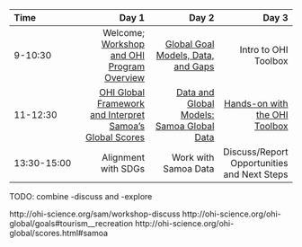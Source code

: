 |Time       |      Day 1|      Day 2|      Day 3|
|:----------|----------:|----------:|----------:|
|9-10:30 | Welcome; [Workshop and OHI Program Overview](https://docs.google.com/presentation/d/e/2PACX-1vSpjTyRVvef4PTaarlUaIdaZGaI-QaPeqcxbMmZYfJbmV6hD3tZqSQuvHX64TkfY3NxvjwHd_yaTbbB/pub?start=false&loop=false&delayms=3000) | [Global Goal Models, Data, and Gaps](https://docs.google.com/presentation/d/e/2PACX-1vTfFGt7p_PGOz9FwM8vqwPVKH8yraypbzyOBJyyMyObGrVOwNjSpXLxJtuFOznGiazt6uFGpO8pAI0H/pub?start=false&loop=false&delayms=3000)  | Intro to OHI Toolbox |
|11-12:30 | [OHI Global Framework and Interpret Samoa's Global Scores ](https://docs.google.com/presentation/d/e/2PACX-1vSM4QXmuRDgF0BvvTTY_nuzt0iSl4Pgr8_L6uEtLO_tdwmnVGwzOnK2kR-lk4AyrPuUESwXTMKA3vD3/pub?start=false&loop=false&delayms=3000) | [Data and Global Models: Samoa Global Data](http://ohi-science.org/sam/workshop-explore-data) |  [Hands-on with the OHI Toolbox](https://rawgit.com/OHI-Science/sam/master/eez/workshop-toolbox.html) |
|13:30-15:00 | Alignment with SDGs  | Work with Samoa Data |  Discuss/Report Opportunities and Next Steps |


TODO: combine -discuss and -explore

http://ohi-science.org/sam/workshop-discuss
http://ohi-science.org/ohi-global/goals#tourism__recreation
http://ohi-science.org/ohi-global/scores.html#samoa

<!----
TODO: chat with Erin

- Welcome activity? Intro everyone?
- Update OHI Overview talk and schedule link
--->
